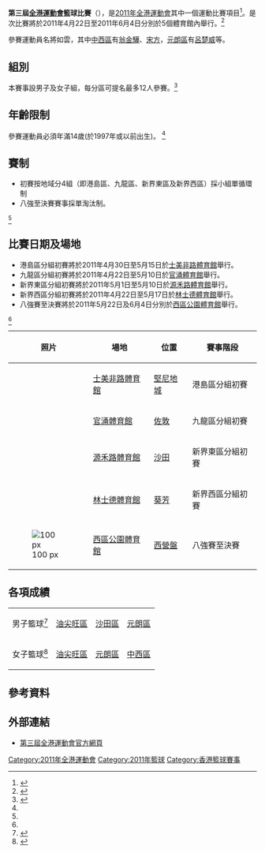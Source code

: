 {{primarysources|time=2018-05-29T23:36:20+00:00}}
'''第三屆[[全港運動會|全港運動會]]籃球比賽'''（{{lang-en|'''The 3rd Hong Kong Games Basketball Competition'''}}），是[[2011年全港運動會|2011年全港運動會]]其中一個運動比賽項目<ref>{{cite web |url=http://hongkonggames.lcsd.gov.hk/b5/press_release01.php |title=存档副本 |accessdate=2010-08-28 |deadurl=yes |archiveurl=https://web.archive.org/web/20100811012158/http://hongkonggames.lcsd.gov.hk/b5/press_release01.php |archivedate=2010-08-11 }}</ref>。是次比賽將於2011年4月22日至2011年6月4日分別於5個體育館內舉行。<ref name="#1">{{cite web |url=http://hongkonggames.lcsd.gov.hk/download/form/basketball_prospectus_chi.doc |title=存档副本 |accessdate=2011-02-20 |deadurl=yes |archiveurl=https://web.archive.org/web/20110322092214/http://hongkonggames.lcsd.gov.hk/download/form/basketball_prospectus_chi.doc |archivedate=2011-03-22 }}</ref>

參賽運動員名將如雲，其中[[2011年全港運動會中西區代表團|中西區]]有[[翁金驊|翁金驊]]、[[宋方|宋方]]，[[2011年全港運動會元朗區代表團|元朗區]]有[[呂楚威|呂楚威]]等。

==組別==
本賽事設男子及女子組，每分區可提名最多12人參賽。<ref name="#2">{{cite web |url=http://hongkonggames.lcsd.gov.hk/b5/detail_basketball.php |title=存档副本 |accessdate=2010-08-29 |deadurl=yes |archiveurl=https://web.archive.org/web/20100902131734/http://hongkonggames.lcsd.gov.hk/b5/detail_basketball.php |archivedate=2010-09-02 }}</ref>

==年齡限制==
參賽運動員必須年滿14歲(於1997年或以前出生)。 <ref name="#2"/>

==賽制==
*初賽按地域分4組（即港島區、九龍區、新界東區及新界西區）採小組單循環制
*八強至決賽賽事採單淘汰制。
<ref name="#2"/>
==比賽日期及場地==
*港島區分組初賽將於2011年4月30日至5月15日於[[士美非路體育館|士美非路體育館]]舉行。
*九龍區分組初賽將於2011年4月22日至5月10日於[[官涌體育館|官涌體育館]]舉行。
*新界東區分組初賽將於2011年5月1日至5月10日於[[源禾路體育館|源禾路體育館]]舉行。
*新界西區分組初賽將於2011年4月22日至5月17日於[[林士德體育館|林士德體育館]]舉行。
*八強賽至決賽將於2011年5月22日及6月4日分別於[[西區公園體育館|西區公園體育館]]舉行。
<ref name="#1"/>
{| class="wikitable"
|-
! 照片 !! 場地 !! 位置 !! 賽事階段 
|-
| 
| [[士美非路體育館|士美非路體育館]] || [[堅尼地城|堅尼地城]] || 港島區分組初賽
|-
| 
| [[官涌體育館|官涌體育館]] || [[佐敦|佐敦]] || 九龍區分組初賽
|-
| 
| [[源禾路體育館|源禾路體育館]] || [[沙田_(香港)|沙田]] || 新界東區分組初賽
|-
| 
| [[林士德體育館|林士德體育館]] || [[葵芳|葵芳]] || 新界西區分組初賽
|-
| [[File:Western_Park_Sports_Centre_1.jpg|100 px]]
| [[西區公園體育館|西區公園體育館]] || [[西營盤|西營盤]] || 八強賽至決賽
|}

== 各項成績 ==

{| {{MedalistTable|type=項目|columns=1|style=font-size:small;}}
|-
| 男子籃球<ref>{{cite web|title=第三屆全港運動會籃球比賽 - 男子組|url=http://hongkonggames.lcsd.gov.hk/hkg2011/b5/result/pdf/bb-mt-f-0604c.pdf}}{{Dead link|date=2018年6月 |bot=InternetArchiveBot |fix-attempted=no }}</ref>
|[[2011年全港運動會油尖旺區代表團|油尖旺區]]
|[[2011年全港運動會沙田區代表團|沙田區]]
|[[2011年全港運動會元朗區代表團|元朗區]]
|-
| 女子籃球<ref>{{cite web|title=第三屆全港運動會籃球比賽 - 女子組|url=http://hongkonggames.lcsd.gov.hk/hkg2011/b5/result/pdf/bb-wt-f-0604b.pdf}}{{Dead link|date=2018年6月 |bot=InternetArchiveBot |fix-attempted=no }}</ref>
|[[2011年全港運動會油尖旺區代表團|油尖旺區]]
|[[2011年全港運動會元朗區代表團|元朗區]]
|[[2011年全港運動會中西區代表團|中西區]]
|}

== 參考資料 ==
<references />

== 外部連結 ==
* [https://web.archive.org/web/20100810021753/http://hongkonggames.lcsd.gov.hk/b5/index.php 第三屆全港運動會官方網頁]{{zh}}
{{2011 Hong Kong Games Sports Events}}
[[Category:2011年全港運動會|Category:2011年全港運動會]]
[[Category:2011年籃球|Category:2011年籃球]]
[[Category:香港籃球賽事|Category:香港籃球賽事]]